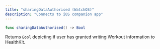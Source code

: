 ```yaml
---
title: "sharingDataAuthorised (WatchOS)"
description: "Connects to iOS companion app"
---
```

```swift
func sharingDataAuthorised() -> Bool

```

Returns `Bool` depicting if user has granted writing Workout information to HealthKit.



